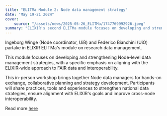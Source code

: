 ```yaml
---
title: "ELITMa Module 2: Node data management strategy"
date: "May 19-21 2024"
cover:
    source: "/assets/news/2025-05-26_ELITMa/1747769992926.jpeg"
summary: "ELIXIR's second ELITMa module focuses on developing and strengthening Node-level data management strategies, with a specific emphasis on aligning with the ELIXIR-wide approach to FAIR data and interoperability."
---
```

Ingeborg Winge (Node coordinator, UiB) and Federico Bianchini (UiO) partake in ELIXIR ELITMa's module on research data management. 

This module focuses on developing and strengthening Node-level data management strategies, with a specific emphasis on aligning with the ELIXIR-wide approach to FAIR data and interoperability.

This in-person workshop brings together Node data managers for hands-on exchange, collaborative planning and strategy development. Participants will share practices, tools and experiences to strengthen national data strategies, ensure alignment with ELIXIR's goals and improve cross-node interoperability.

Read more [here](https://elixir-europe.org/events/elitma-module2-eip-meeting)
